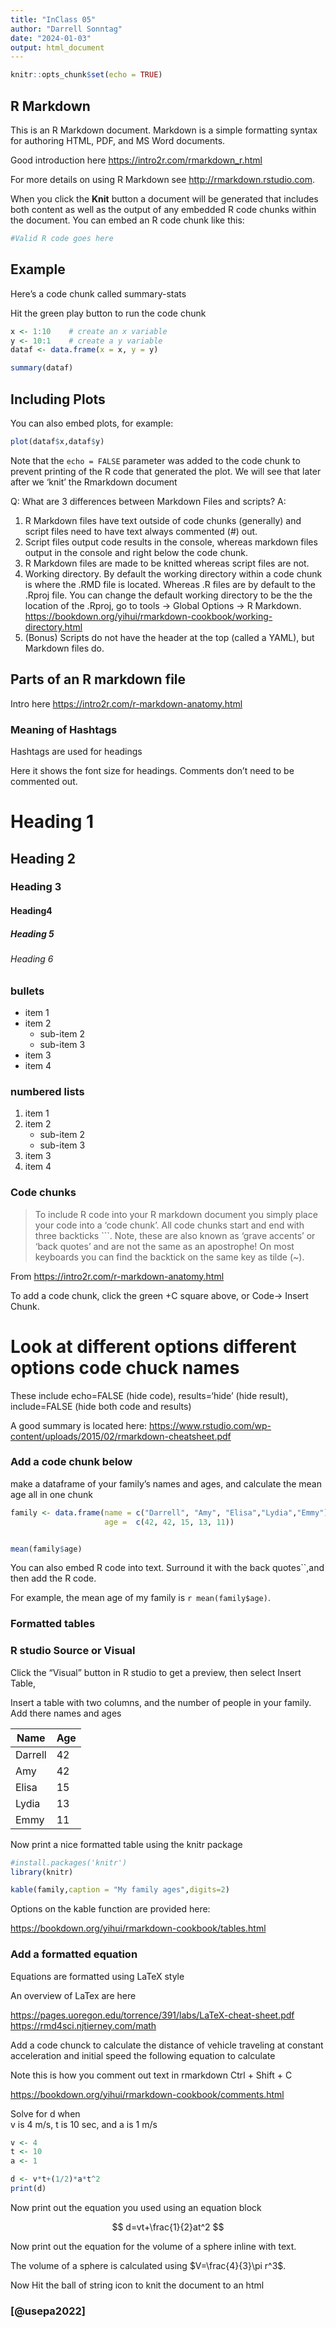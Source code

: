 ```yaml
---
title: "InClass 05"
author: "Darrell Sonntag"
date: "2024-01-03"
output: html_document
---
```


```r
knitr::opts_chunk$set(echo = TRUE)
```

## R Markdown

This is an R Markdown document. Markdown is a simple formatting syntax for authoring HTML, PDF, and MS Word documents.

Good introduction here <https://intro2r.com/rmarkdown_r.html>

For more details on using R Markdown see <http://rmarkdown.rstudio.com>.

When you click the **Knit** button a document will be generated that includes both content as well as the output of any embedded R code chunks within the document. You can embed an R code chunk like this:

```r
#Valid R code goes here
```

## Example

Here's a code chunk called summary-stats

Hit the green play button to run the code chunk

```r
x <- 1:10    # create an x variable
y <- 10:1    # create a y variable
dataf <- data.frame(x = x, y = y)

summary(dataf)
```

## Including Plots

You can also embed plots, for example:

```r
plot(dataf$x,dataf$y)
```

Note that the `echo = FALSE` parameter was added to the code chunk to prevent printing of the R code that generated the plot. We will see that later after we 'knit' the Rmarkdown document

Q: What are 3 differences between Markdown Files and scripts? A:

1.  R Markdown files have text outside of code chunks (generally) and script files need to have text always commented (\#) out.
2.  Script files output code results in the console, whereas markdown files output in the console and right below the code chunk.
3.  R Markdown files are made to be knitted whereas script files are not.
4.  Working directory. By default the working directory within a code chunk is where the .RMD file is located. Whereas .R files are by default to the .Rproj file. You can change the default working directory to be the the location of the .Rproj, go to tools -> Global Options -> R Markdown. 
<https://bookdown.org/yihui/rmarkdown-cookbook/working-directory.html>
5.  (Bonus) Scripts do not have the header at the top (called a YAML), but Markdown files do.

## Parts of an R markdown file

Intro here <https://intro2r.com/r-markdown-anatomy.html>

### Meaning of Hashtags

Hashtags are used for headings

Here it shows the font size for headings. Comments don't need to be commented out.

# Heading 1

## Heading 2

### Heading 3

#### Heading4

##### Heading 5

###### Heading 6

### bullets

-   item 1
-   item 2
    -   sub-item 2
    -   sub-item 3
-   item 3
-   item 4

### numbered lists

1.  item 1
2.  item 2
    -   sub-item 2
    -   sub-item 3
3.  item 3
4.  item 4

### Code chunks

> To include R code into your R markdown document you simply place your code into a ‘code chunk’. All code chunks start and end with three backticks \`\`\`. Note, these are also known as ‘grave accents’ or ‘back quotes’ and are not the same as an apostrophe! On most keyboards you can find the backtick on the same key as tilde (\~).

From <https://intro2r.com/r-markdown-anatomy.html>

To add a code chunk, click the green +C square above, or Code-\> Insert Chunk.

# Look at different options different options code chuck names

These include echo=FALSE (hide code), results='hide' (hide result), include=FALSE (hide both code and results)

A good summary is located here: <https://www.rstudio.com/wp-content/uploads/2015/02/rmarkdown-cheatsheet.pdf>

### Add a code chunk below

make a dataframe of your family's names and ages, and calculate the mean age all in one chunk

```r

family <- data.frame(name = c("Darrell", "Amy", "Elisa","Lydia","Emmy"),
                     age =  c(42, 42, 15, 13, 11))


mean(family$age)

```

You can also embed R code into text. Surround it with the back quotes\`\`,and then add the R code.

For example, the mean age of my family is `r mean(family$age)`.

### Formatted tables

### R studio Source or Visual

Click the "Visual" button in R studio to get a preview, then select Insert Table,

Insert a table with two columns, and the number of people in your family. Add there names and ages

| Name    | Age |
|---------|-----|
| Darrell | 42  |
| Amy     | 42  |
| Elisa   | 15  |
| Lydia   | 13  |
| Emmy    | 11  |

Now print a nice formatted table using the knitr package

```r
#install.packages('knitr')
library(knitr)

kable(family,caption = "My family ages",digits=2)
```

Options on the kable function are provided here:

<https://bookdown.org/yihui/rmarkdown-cookbook/tables.html>

### Add a formatted equation

Equations are formatted using LaTeX style

An overview of LaTex are here

<https://pages.uoregon.edu/torrence/391/labs/LaTeX-cheat-sheet.pdf> <https://rmd4sci.njtierney.com/math>

Add a code chunck to calculate the distance of vehicle traveling at constant acceleration and initial speed the following equation to calculate

<!-- d=v*t+(1/2)a*t^2 -->

Note this is how you comment out text in rmarkdown Ctrl + Shift + C

<https://bookdown.org/yihui/rmarkdown-cookbook/comments.html>

Solve for d when\
v is 4 m/s, t is 10 sec, and a is 1 m/s

```r
v <- 4
t <- 10
a <- 1

d <- v*t+(1/2)*a*t^2
print(d)
```

Now print out the equation you used using an equation block

$$
d=vt+\frac{1}{2}at^2
$$

Now print out the equation for the volume of a sphere inline with text.

The volume of a sphere is calculated using $V=\frac{4}{3}\pi r^3$.

Now Hit the ball of string icon to knit the document to an html

### [@usepa2022]
